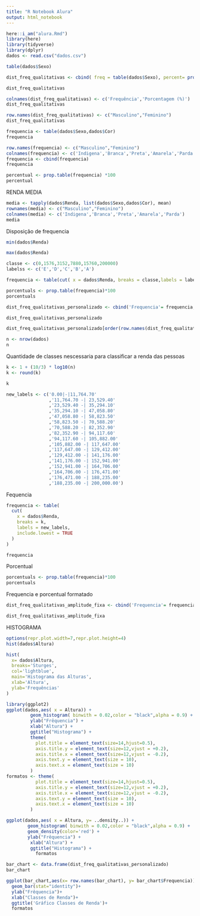 ```yaml
---
title: "R Notebook Alura"
output: html_notebook
---
```


```r
here::i_am("alura.Rmd")
library(here)
library(tidyverse)
library(dplyr)
dados <- read.csv("dados.csv")

table(dados$Sexo)


```
```r
dist_freq_qualitativas <- cbind( freq = table(dados$Sexo), percent= prop.table(table(dados$Sexo)) *100)

dist_freq_qualitativas
```

```r
colnames(dist_freq_qualitativas) <- c('Frequência','Porcentagem (%)')
dist_freq_qualitativas
```

```r
row.names(dist_freq_qualitativas) <- c("Masculino","Feminino")
dist_freq_qualitativas
```

```r
frequencia <- table(dados$Sexo,dados$Cor)
frequencia

row.names(frequencia) <- c("Masculino","Feminino")
colnames(frequencia) <- c('Indigena','Branca','Preta','Amarela','Parda')
frequencia <- cbind(frequencia)
frequencia
```


```r
percentual <- prop.table(frequencia) *100
percentual
```
RENDA MEDIA
```r
media <- tapply(dados$Renda, list(dados$Sexo,dados$Cor), mean)
rownames(media) <- c("Masculino","Feminino")
colnames(media) <- c('Indigena','Branca','Preta','Amarela','Parda')
media
```
Disposição de frequencia 
```r
min(dados$Renda)

max(dados$Renda)

```

```r
classe <- c(0,1576,3152,7880,15760,200000)
labelss <- c('E','D','C','B','A')

frequencia <- table(cut( x = dados$Renda, breaks = classe,labels = labelss,include.lowest = TRUE))
```

```r
porcentuals <- prop.table(frequencia)*100
porcentuals
```
```r
dist_freq_qualitativas_personalizado <- cbind('Frequencia'= frequencia, 'Porcentagem (%)'= porcentuals)

dist_freq_qualitativas_personalizado
```
```r
dist_freq_qualitativas_personalizado[order(row.names(dist_freq_qualitativas_personalizado)),]
```

```r
n <- nrow(dados)
n
```
Quantidade de classes nescessaria para classificar a renda das pessoas 
```r


k <- 1 + (10/3) * log10(n)
k <- round(k)

k

new_labels <- c('0.00|-|11,764.70'
                ,'11,764.70 -| 23,529.40'
                ,'23,529.40 -| 35,294.10'
                ,'35,294.10 -| 47,058.80'
                ,'47,058.80 -| 58,823.50'
                ,'58,823.50 -| 70,588.20'
                ,'70,588.20 -| 82,352.90'
                ,'82,352.90 -| 94,117.60'
                ,'94,117.60 -| 105,882.00'
                ,'105,882.00 -| 117,647.00'
                ,'117,647.00 -| 129,412.00'
                ,'129,412.00 -| 141,176.00'
                ,'141,176.00 -| 152,941.00'
                ,'152,941.00 -| 164,706.00'
                ,'164,706.00 -| 176,471.00'
                ,'176,471.00 -| 188,235.00'
                ,'188,235.00 -| 200,000.00')
```
Fequencia
```r
frequencia <- table(
  cut(
    x = dados$Renda,
    breaks = k,
    labels = new_labels,
    include.lowest = TRUE
  )
)

frequencia

```
Porcentual 
```r
porcentuals <- prop.table(frequencia)*100
porcentuals
```
Frequencia e porcentual formatado
```r
dist_freq_qualitativas_amplitude_fixa <- cbind('Frequencia'= frequencia, 'Porcentagem (%)'= porcentuals)

dist_freq_qualitativas_amplitude_fixa
```

HISTOGRAMA
```r
options(repr.plot.width=7,repr.plot.height=4)
hist(dados$Altura)

```

```r
hist(
  x= dados$Altura,
  breaks='Sturges',
  col='lightblue',
  main='Histograma das Alturas',
  xlab='Altura',
  ylab='Frequências'
)
```

```r
library(ggplot2)
ggplot(dados,aes( x = Altura)) + 
         geom_histogram( binwith = 0.02,color = "black",alpha = 0.9) + 
         ylab("Frêquencia") + 
         xlab("Altura") +
         ggtitle("Histograma") + 
         theme(
           plot.title = element_text(size=14,hjust=0.5),
           axis.title.y = element_text(size=12,vjust = +0.2),
           axis.title.x = element_text(size=12,vjust = -0.2),
           axis.text.y = element_text(size = 10),
           axis.text.x = element_text(size = 10)
         )
formatos <- theme(
           plot.title = element_text(size=14,hjust=0.5),
           axis.title.y = element_text(size=12,vjust = +0.2),
           axis.title.x = element_text(size=12,vjust = -0.2),
           axis.text.y = element_text(size = 10),
           axis.text.x = element_text(size = 10)
         )

```

```r
ggplot(dados,aes( x = Altura, y= ..density..)) +
        geom_histogram( binwith = 0.02,color = "black",alpha = 0.9) +
        geom_density(color='red') +
        ylab("Frêquencia") + 
         xlab("Altura") +
         ggtitle("Histograma") + 
           formatos   
```

```r
bar_chart <- data.frame(dist_freq_qualitativas_personalizado)
bar_chart
```

```r
ggplot(bar_chart,aes(x= row.names(bar_chart), y= bar_chart$Frequencia))+
  geom_bar(stat="identity")+
  ylab("Frêquencia")+
  xlab("Classes de Renda")+
  ggtitle('Gráfico Classes de Renda')+
  formatos
```